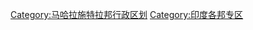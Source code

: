 {{catmore|马哈拉施特拉邦}}
{{Commonscat|Divisions of Maharashtra}}

[[Category:马哈拉施特拉邦行政区划|Category:马哈拉施特拉邦行政区划]]
[[Category:印度各邦专区|Category:印度各邦专区]]